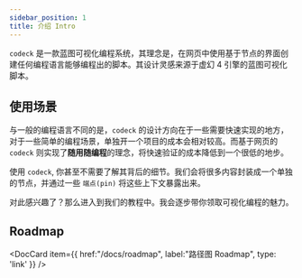 ```yaml
---
sidebar_position: 1
title: 介绍 Intro
---
```


`codeck` 是一款蓝图可视化编程系统，其理念是，在网页中使用基于节点的界面创建任何编程语言能够编程出的脚本。其设计灵感来源于虚幻 4 引擎的蓝图可视化脚本。

## 使用场景

与一般的编程语言不同的是，`codeck` 的设计方向在于一些需要快速实现的地方，对于一些简单的编程场景，单独开一个项目的成本会相对较高。而基于网页的 `codeck` 则实现了**随用随编程**的理念，将快速验证的成本降低到一个很低的地步。

使用 `codeck`, 你甚至不需要了解其背后的细节。我们会将很多内容封装成一个单独的节点，并通过一些 `端点(pin)` 将这些上下文暴露出来。

对此感兴趣了？那么进入到我们的教程中。我会逐步带你领取可视化编程的魅力。

## Roadmap


<DocCard
  item={{
    href:"/docs/roadmap",
    label:"路径图 Roadmap",
    type: 'link'
  }}
/>
